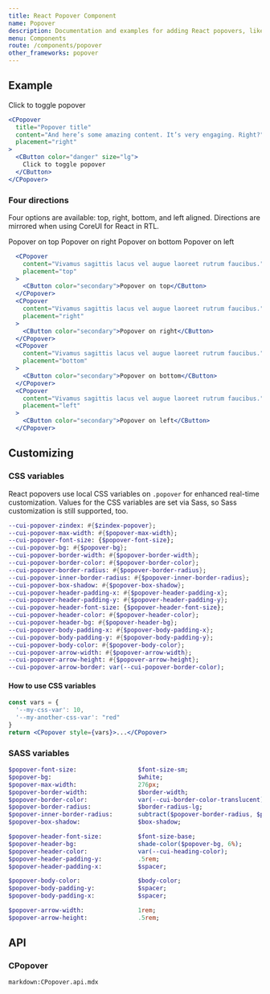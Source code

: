 ```yaml
---
title: React Popover Component
name: Popover
description: Documentation and examples for adding React popovers, like those found in iOS, to any element on your site.
menu: Components
route: /components/popover
other_frameworks: popover
---
```



## Example

<Example>
  <CPopover
    title="Popover title"
    content="And here’s some amazing content. It’s very engaging. Right?"
    placement="right"
  >
    <CButton color="danger" size="lg">
      Click to toggle popover
    </CButton>
  </CPopover>
</Example>

```jsx
<CPopover
  title="Popover title"
  content="And here’s some amazing content. It’s very engaging. Right?"
  placement="right"
>
  <CButton color="danger" size="lg">
    Click to toggle popover
  </CButton>
</CPopover>
```

### Four directions

Four options are available: top, right, bottom, and left aligned. Directions are mirrored when using CoreUI for React in RTL.

<Example>
  <CPopover content="Vivamus sagittis lacus vel augue laoreet rutrum faucibus." placement="top">
    <CButton color="secondary">Popover on top</CButton>
  </CPopover>
  <CPopover content="Vivamus sagittis lacus vel augue laoreet rutrum faucibus." placement="right">
    <CButton color="secondary">Popover on right</CButton>
  </CPopover>
  <CPopover content="Vivamus sagittis lacus vel augue laoreet rutrum faucibus." placement="bottom">
    <CButton color="secondary">Popover on bottom</CButton>
  </CPopover>
  <CPopover content="Vivamus sagittis lacus vel augue laoreet rutrum faucibus." placement="left">
    <CButton color="secondary">Popover on left</CButton>
  </CPopover>
</Example>

```jsx
  <CPopover
    content="Vivamus sagittis lacus vel augue laoreet rutrum faucibus."
    placement="top"
  >
    <CButton color="secondary">Popover on top</CButton>
  </CPopover>
  <CPopover
    content="Vivamus sagittis lacus vel augue laoreet rutrum faucibus."
    placement="right"
  >
    <CButton color="secondary">Popover on right</CButton>
  </CPopover>
  <CPopover
    content="Vivamus sagittis lacus vel augue laoreet rutrum faucibus."
    placement="bottom"
  >
    <CButton color="secondary">Popover on bottom</CButton>
  </CPopover>
  <CPopover
    content="Vivamus sagittis lacus vel augue laoreet rutrum faucibus."
    placement="left"
  >
    <CButton color="secondary">Popover on left</CButton>
  </CPopover>
```

## Customizing

### CSS variables

React popovers use local CSS variables on `.popover` for enhanced real-time customization. Values for the CSS variables are set via Sass, so Sass customization is still supported, too.

```sass
--cui-popover-zindex: #{$zindex-popover};
--cui-popover-max-width: #{$popover-max-width};
--cui-popover-font-size: {$popover-font-size};
--cui-popover-bg: #{$popover-bg};
--cui-popover-border-width: #{$popover-border-width};
--cui-popover-border-color: #{$popover-border-color};
--cui-popover-border-radius: #{$popover-border-radius};
--cui-popover-inner-border-radius: #{$popover-inner-border-radius};
--cui-popover-box-shadow: #{$popover-box-shadow};
--cui-popover-header-padding-x: #{$popover-header-padding-x};
--cui-popover-header-padding-y: #{$popover-header-padding-y};
--cui-popover-header-font-size: {$popover-header-font-size};
--cui-popover-header-color: #{$popover-header-color};
--cui-popover-header-bg: #{$popover-header-bg};
--cui-popover-body-padding-x: #{$popover-body-padding-x};
--cui-popover-body-padding-y: #{$popover-body-padding-y};
--cui-popover-body-color: #{$popover-body-color};
--cui-popover-arrow-width: #{$popover-arrow-width};
--cui-popover-arrow-height: #{$popover-arrow-height};
--cui-popover-arrow-border: var(--cui-popover-border-color);
```

#### How to use CSS variables

```jsx
const vars = { 
  '--my-css-var': 10,
  '--my-another-css-var': "red" 
}
return <CPopover style={vars}>...</CPopover>
```

### SASS variables

```sass
$popover-font-size:                 $font-size-sm;
$popover-bg:                        $white;
$popover-max-width:                 276px;
$popover-border-width:              $border-width;
$popover-border-color:              var(--cui-border-color-translucent);
$popover-border-radius:             $border-radius-lg;
$popover-inner-border-radius:       subtract($popover-border-radius, $popover-border-width);
$popover-box-shadow:                $box-shadow;

$popover-header-font-size:          $font-size-base;
$popover-header-bg:                 shade-color($popover-bg, 6%);
$popover-header-color:              var(--cui-heading-color);
$popover-header-padding-y:          .5rem;
$popover-header-padding-x:          $spacer;

$popover-body-color:                $body-color;
$popover-body-padding-y:            $spacer;
$popover-body-padding-x:            $spacer;

$popover-arrow-width:               1rem;
$popover-arrow-height:              .5rem;
```

## API

### CPopover

`markdown:CPopover.api.mdx`

